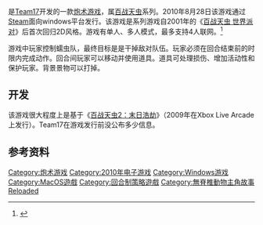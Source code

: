 {{noteTA
|G1=Games
|1=zh-cn:世界派对; zh-tw:蟲蟲總動員;
}}
{{Infobox VG
|title = 百战天虫 重装上阵
| english = Worms Reloaded
|image = 
|caption =
|developer = [[Team17|Team17]]
|publisher =
|distributor = [[Steam|Steam]]
|designer =
|series = [[百战天虫|百战天虫]]
|engine =
|released = {{start date and age|2010|August|26}}<ref name='Steam App 22600' />(Windows)
|genre = [[策略游戏|策略游戏]]
|modes = 单人、多人
|platforms = [[Microsoft_Windows|Windows]]<ref name='Steam App 22600' />、[[Mac_OS_X|Mac OS X]]<ref name='Twitter 19893543741'>{{cite web | url = http://twitter.com/Team17software/status/19893543741 |title = We are doing a MAC version, but it's still some time off | accessdate = August 2, 2010 | date = July 30, 2010 | work = Official Team17 Twits | publisher = Twitter}}</ref>
}}

{{vgname|百战天虫 重装上阵|en=Worms Reloaded}}是[[Team17|Team17]]开发的一款[[炮术游戏|炮术游戏]]，属[[百战天虫|百战天虫]]系列。2010年8月28日该游戏通过[[Steam|Steam]]面向windows平台发行。该游戏是系列游戏自2001年的《[[百战天虫_世界派对|百战天虫 世界派对]]》后首次回归2D风格。游戏有单人、多人模式，最多支持4人联网。<ref name='Steam App 22600'>{{cite web | url = http://store.steampowered.com/app/22600/ | title = Worms Reloaded | accessdate = August 1, 2010 | work = [[Steam_(content_delivery)|Steam]] | publisher = [[Valve_Corporation|Valve Corporation]] | archive-date = 2010-10-10 | archive-url = https://web.archive.org/web/20101010221439/http://store.steampowered.com/app/22600/ | dead-url = no }}</ref>

游戏中玩家控制蠕虫队，最终目标是是干掉敌对队伍。玩家必须在回合结束前的时限内完成动作。回合间玩家可以移动并使用道具。道具可处理损伤、增加活动性和保护玩家。背景景物可以打掉。

==开发==
该游戏很大程度上是基于《[[百战天虫2：末日浩劫|百战天虫2：末日浩劫]]》（2009年在Xbox Live Arcade上发行）。Team17在游戏发行前没公布多少信息。

==参考资料==
{{reflist|2}}

{{百戰天蟲系列}}

{{DEFAULTSORT:Worms Reloaded}}
[[Category:炮术游戏|Category:炮术游戏]]
[[Category:2010年电子游戏|Category:2010年电子游戏]]
[[Category:Windows游戏|Category:Windows游戏]]
[[Category:MacOS遊戲|Category:MacOS遊戲]]
[[Category:回合制策略遊戲|Category:回合制策略遊戲]]
[[Category:無脊椎動物主角故事|Category:無脊椎動物主角故事]]
[[Category:百戰天蟲系列|Reloaded]]
